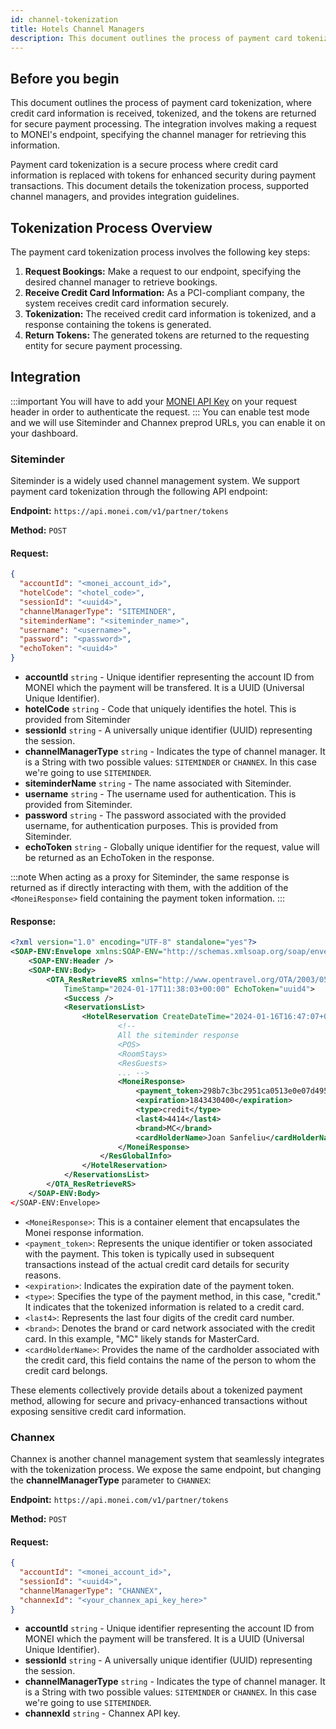 ```yaml
---
id: channel-tokenization
title: Hotels Channel Managers
description: This document outlines the process of payment card tokenization, where credit card information is received.
---
```


## Before you begin

This document outlines the process of payment card tokenization, where credit card information is received, tokenized, and the tokens are returned for secure payment processing. The integration involves making a request to MONEI's endpoint, specifying the channel manager for retrieving this information.

Payment card tokenization is a secure process where credit card information is replaced with tokens for enhanced security during payment transactions. This document details the tokenization process, supported channel managers, and provides integration guidelines.

## Tokenization Process Overview

The payment card tokenization process involves the following key steps:

1. **Request Bookings:** Make a request to our endpoint, specifying the desired channel manager to retrieve bookings.
2. **Receive Credit Card Information:** As a PCI-compliant company, the system receives credit card information securely.
3. **Tokenization:** The received credit card information is tokenized, and a response containing the tokens is generated.
4. **Return Tokens:** The generated tokens are returned to the requesting entity for secure payment processing.

## Integration

:::important
You will have to add your [MONEI API Key](http://localhost:3000/api/#section/Authentication) on your request header in order to authenticate the request.
:::
You can enable test mode and we will use Siteminder and Channex preprod URLs, you can enable it on your dashboard.

### Siteminder

Siteminder is a widely used channel management system. We support payment card tokenization through the following API endpoint:

**Endpoint:** `https://api.monei.com/v1/partner/tokens`

**Method:** `POST`

#### Request:

```json
{
  "accountId": "<monei_account_id>",
  "hotelCode": "<hotel_code>",
  "sessionId": "<uuid4>",
  "channelManagerType": "SITEMINDER",
  "siteminderName": "<siteminder_name>",
  "username": "<username>",
  "password": "<password>",
  "echoToken": "<uuid4>"
}
```

- **accountId** `string` - Unique identifier representing the account ID from MONEI which the payment will be transfered. It is a UUID (Universal Unique Identifier).
- **hotelCode** `string` - Code that uniquely identifies the hotel. This is provided from Siteminder
- **sessionId** `string` - A universally unique identifier (UUID) representing the session.
- **channelManagerType** `string` - Indicates the type of channel manager. It is a String with two possible values: `SITEMINDER` or `CHANNEX`. In this case we're going to use `SITEMINDER`.
- **siteminderName** `string` - The name associated with Siteminder.
- **username** `string` - The username used for authentication. This is provided from Siteminder.
- **password** `string` - The password associated with the provided username, for authentication purposes. This is provided from Siteminder.
- **echoToken** `string` - Globally unique identifier for the request, value will be returned as an EchoToken in the response.

:::note
When acting as a proxy for Siteminder, the same response is returned as if directly interacting with them, with the addition of the `<MoneiResponse>` field containing the payment token information.
:::

#### Response:

```xml
<?xml version="1.0" encoding="UTF-8" standalone="yes"?>
<SOAP-ENV:Envelope xmlns:SOAP-ENV="http://schemas.xmlsoap.org/soap/envelope/">
    <SOAP-ENV:Header />
    <SOAP-ENV:Body>
        <OTA_ResRetrieveRS xmlns="http://www.opentravel.org/OTA/2003/05" Version="1.0"
            TimeStamp="2024-01-17T11:38:03+00:00" EchoToken="uuid4">
            <Success />
            <ReservationsList>
                <HotelReservation CreateDateTime="2024-01-16T16:47:07+00:00" ResStatus="Book">
                        <!--
                        All the siteminder response
                        <POS>
                        <RoomStays>
                        <ResGuests>
                        ... -->
                        <MoneiResponse>
                            <payment_token>298b7c3bc2951ca0513e0e07d495b33ddf29d7ae</payment_token>
                            <expiration>1843430400</expiration>
                            <type>credit</type>
                            <last4>4414</last4>
                            <brand>MC</brand>
                            <cardHolderName>Joan Sanfeliu</cardHolderName>
                        </MoneiResponse>
                    </ResGlobalInfo>
                </HotelReservation>
            </ReservationsList>
        </OTA_ResRetrieveRS>
    </SOAP-ENV:Body>
</SOAP-ENV:Envelope>
```

- `<MoneiResponse>`: This is a container element that encapsulates the Monei response information.
- `<payment_token>`: Represents the unique identifier or token associated with the payment. This token is typically used in subsequent transactions instead of the actual credit card details for security reasons.
- `<expiration>`: Indicates the expiration date of the payment token.
- `<type>`: Specifies the type of the payment method, in this case, "credit." It indicates that the tokenized information is related to a credit card.
- `<last4>`: Represents the last four digits of the credit card number.
- `<brand>`: Denotes the brand or card network associated with the credit card. In this example, "MC" likely stands for MasterCard.
- `<cardHolderName>`: Provides the name of the cardholder associated with the credit card, this field contains the name of the person to whom the credit card belongs.

These elements collectively provide details about a tokenized payment method, allowing for secure and privacy-enhanced transactions without exposing sensitive credit card information.

### Channex

Channex is another channel management system that seamlessly integrates with the tokenization process. We expose the same endpoint, but changing the **channelManagerType** parameter to `CHANNEX`:

**Endpoint:** `https://api.monei.com/v1/partner/tokens`

**Method:** `POST`

#### Request:

```json
{
  "accountId": "<monei_account_id>",
  "sessionId": "<uuid4>",
  "channelManagerType": "CHANNEX",
  "channexId": "<your_channex_api_key_here>"
}
```

- **accountId** `string` - Unique identifier representing the account ID from MONEI which the payment will be transfered. It is a UUID (Universal Unique Identifier).
- **sessionId** `string` - A universally unique identifier (UUID) representing the session.
- **channelManagerType** `string` - Indicates the type of channel manager. It is a String with two possible values: `SITEMINDER` or `CHANNEX`. In this case we're going to use `SITEMINDER`.
- **channexId** `string` - Channex API key.
